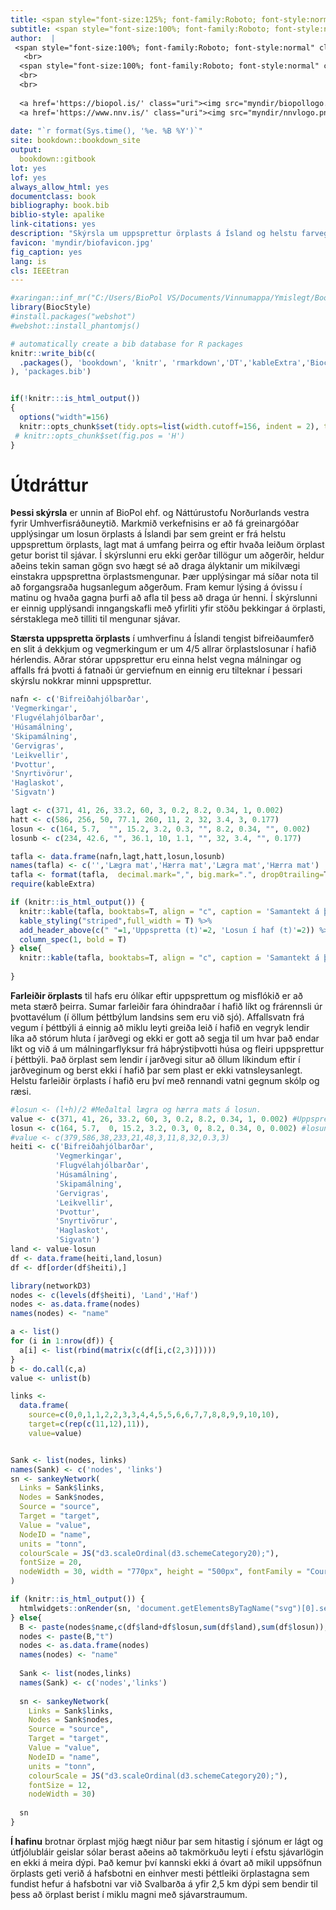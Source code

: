 ```yaml
---
title: <span style="font-size:125%; font-family:Roboto; font-style:normal">Örplast í hafinu við Ísland</span>
subtitle: <span style="font-size:100%; font-family:Roboto; font-style:normal"> Helstu uppsprettur, magn og farvegir í umhverfinu</span>
author:  |
 <span style="font-size:100%; font-family:Roboto; font-style:normal" class="noem">Valtýr Sigurðsson</span>
   <br>
  <span style="font-size:100%; font-family:Roboto; font-style:normal" class="noem">Pétur Halldórsson</span>
  <br>
  <br>
  
  <a href='https://biopol.is/' class="uri"><img src="myndir/biopollogo.png" style="width:15%; padding:0px 0; display:block; margin: 0 left;" alt="BioPol logo"></a>
  <a href='https://www.nnv.is/' class="uri"><img src="myndir/nnvlogo.png" style="width:15%; padding:0px 0; display:block; margin: 0 left;" alt="BioPol logo"></a>
  
date: "`r format(Sys.time(), '%e. %B %Y')`"
site: bookdown::bookdown_site
output:
  bookdown::gitbook
lot: yes
lof: yes
always_allow_html: yes
documentclass: book
bibliography: book.bib
biblio-style: apalike
link-citations: yes
description: "Skýrsla um uppsprettur örplasts á Ísland og helstu farvegi í hafið"
favicon: 'myndir/biofavicon.jpg'
fig_caption: yes
lang: is
cls: IEEEtran
---
```


```r
#xaringan::inf_mr("C:/Users/BioPol VS/Documents/Vinnumappa/Ymislegt/Bookdown/UAR-skyrsla/01-Inngangur.Rmd")#Til að vinna í einu skjali live
library(BiocStyle)
#install.packages("webshot")
#webshot::install_phantomjs()

# automatically create a bib database for R packages
knitr::write_bib(c(
  .packages(), 'bookdown', 'knitr', 'rmarkdown','DT','kableExtra','BiocStyle',"webshot","dplyr"
), 'packages.bib')


if(!knitr:::is_html_output())
{
  options("width"=156)
  knitr::opts_chunk$set(tidy.opts=list(width.cutoff=156, indent = 2), tidy = TRUE)
 # knitr::opts_chunk$set(fig.pos = 'H')
}
```
# Útdráttur {-}

**Þessi skýrsla** er unnin af BioPol ehf. og Náttúrustofu Norðurlands vestra fyrir Umhverfisráðuneytið. Markmið verkefnisins er að fá greinargóðar upplýsingar um losun örplasts á Íslandi þar sem greint er frá helstu uppsprettum örplasts, lagt mat á umfang þeirra og eftir hvaða leiðum örplast getur borist til sjávar. Í skýrslunni eru ekki gerðar tillögur um aðgerðir, heldur aðeins tekin saman gögn svo hægt sé að draga ályktanir um mikilvægi einstakra uppsprettna örplastsmengunar. Þær upplýsingar má síðar nota til að forgangsraða hugsanlegum aðgerðum. Fram kemur lýsing á óvissu í matinu og hvaða gagna þurfi að afla til þess að draga úr henni. Í skýrslunni er einnig upplýsandi inngangskafli með yfirliti yfir stöðu þekkingar á örplasti, sérstaklega með tilliti til mengunar sjávar.

**Stærsta uppspretta örplasts** í umhverfinu á Íslandi tengist bifreiðaumferð en slit á dekkjum og vegmerkingum er um 4/5 allrar örplastslosunar í hafið hérlendis. Aðrar stórar uppsprettur eru einna helst vegna málningar og affalls frá þvotti á fatnaði úr gerviefnum en einnig eru tilteknar í þessari skýrslu nokkrar minni uppsprettur.

```r
nafn <- c('Bifreiðahjólbarðar',
'Vegmerkingar',
'Flugvélahjólbarðar',
'Húsamálning',
'Skipamálning',
'Gervigras',
'Leikvellir',
'Þvottur',
'Snyrtivörur',
'Haglaskot',
'Sigvatn')

lagt <- c(371, 41, 26, 33.2, 60, 3, 0.2, 8.2, 0.34, 1, 0.002)
hatt <- c(586, 256, 50, 77.1, 260, 11, 2, 32, 3.4, 3, 0.177)
losun <- c(164, 5.7,  "", 15.2, 3.2, 0.3, "", 8.2, 0.34, "", 0.002)
losunb <- c(234, 42.6, "", 36.1, 10, 1.1, "", 32, 3.4, "", 0.177)

tafla <- data.frame(nafn,lagt,hatt,losun,losunb)
names(tafla) <- c('','Lægra mat','Hærra mat','Lægra mat','Hærra mat')
tafla <- format(tafla,  decimal.mark=",", big.mark=".", drop0trailing=T)
require(kableExtra)

if (knitr::is_html_output()) {
  knitr::kable(tafla, booktabs=T, align = "c", caption = 'Samantekt á þeim uppsprettum örplasts sem kannaðar voru og mat á losun frá þeim í hafið' ) %>%
  kable_styling("striped",full_width = T) %>%
  add_header_above(c(" "=1,'Uppspretta (t)'=2, 'Losun í haf (t)'=2)) %>% 
  column_spec(1, bold = T)
} else{
  knitr::kable(tafla, booktabs=T, align = "c", caption = 'Samantekt á þeim uppsprettum örplasts sem kannaðar voru og mat á losun frám þeim í hafið.' )
  
}  
```




**Farleiðir örplasts** til hafs eru ólíkar eftir uppsprettum og misflókið er að meta stærð þeirra. Sumar farleiðir fara óhindraðar í hafið líkt og frárennsli úr þvottavélum (í öllum þéttbýlum landsins sem eru við sjó). Affallsvatn frá vegum í þéttbýli á einnig að miklu leyti greiða leið í hafið en vegryk lendir líka að stórum hluta í jarðvegi og ekki er gott að segja til um hvar það endar líkt og við á um málningarflyksur frá háþrýstiþvotti húsa og fleiri uppsprettur í þéttbýli. Það örplast sem lendir í jarðvegi situr að öllum líkindum eftir í jarðveginum og berst ekki í hafið þar sem plast er ekki vatnsleysanlegt. Helstu farleiðir örplasts í hafið eru því með rennandi vatni gegnum skólp og ræsi.

```r
#losun <- (l+h)/2 #Meðaltal lægra og hærra mats á losun.
value <- c(371, 41, 26, 33.2, 60, 3, 0.2, 8.2, 0.34, 1, 0.002) #Uppspretta lægra mat
losun <- c(164, 5.7,  0, 15.2, 3.2, 0.3, 0, 8.2, 0.34, 0, 0.002) #losun lægra mat
#value <- c(379,586,38,233,21,48,3,11,8,32,0.3,3)
heiti <- c('Bifreiðahjólbarðar',
          'Vegmerkingar',
          'Flugvélahjólbarðar',
          'Húsamálning',
          'Skipamálning',
          'Gervigras',
          'Leikvellir',
          'Þvottur',
          'Snyrtivörur',
          'Haglaskot',
          'Sigvatn')
land <- value-losun
df <- data.frame(heiti,land,losun)
df <- df[order(df$heiti),]

library(networkD3)
nodes <- c(levels(df$heiti), 'Land','Haf')
nodes <- as.data.frame(nodes)
names(nodes) <- "name"

a <- list()
for (i in 1:nrow(df)) {
  a[i] <- list(rbind(matrix(c(df[i,c(2,3)]))))
}
b <- do.call(c,a)
value <- unlist(b)

links <- 
  data.frame(
    source=c(0,0,1,1,2,2,3,3,4,4,5,5,6,6,7,7,8,8,9,9,10,10),
    target=c(rep(c(11,12),11)),
    value=value)


Sank <- list(nodes, links)
names(Sank) <- c('nodes', 'links')
sn <- sankeyNetwork(
  Links = Sank$links,
  Nodes = Sank$nodes,
  Source = "source",
  Target = "target",
  Value = "value",
  NodeID = "name",
  units = "tonn",
  colourScale = JS("d3.scaleOrdinal(d3.schemeCategory20);"),
  fontSize = 20,
  nodeWidth = 30, width = "770px", height = "500px", fontFamily = "Courier"
)

if (knitr::is_html_output()) {
  htmlwidgets::onRender(sn, 'document.getElementsByTagName("svg")[0].setAttribute("viewBox", "")') #Svo að þetta sé ekki ofursmátt í Firefox
} else{
  B <- paste(nodes$name,c(df$land+df$losun,sum(df$land),sum(df$losun)), sep="- ")
  nodes <- paste(B,"t")
  nodes <- as.data.frame(nodes)
  names(nodes) <- "name"
  
  Sank <- list(nodes,links)
  names(Sank) <- c('nodes','links')
  
  sn <- sankeyNetwork(
    Links = Sank$links,
    Nodes = Sank$nodes,
    Source = "source",
    Target = "target",
    Value = "value",
    NodeID = "name",
    units = "tonn",
    colourScale = JS("d3.scaleOrdinal(d3.schemeCategory20);"),
    fontSize = 12,
    nodeWidth = 30)
  
  sn
}
```

**Í hafinu** brotnar örplast mjög hægt niður þar sem hitastig í sjónum er lágt og útfjólubláir geislar sólar berast aðeins að takmörkuðu leyti í efstu sjávarlögin en ekki á meira dýpi. Það kemur því kannski ekki á óvart að mikil uppsöfnun örplasts geti verið á hafsbotni en einhver mesti þéttleiki örplastagna sem fundist hefur á hafsbotni var við Svalbarða á yfir 2,5 km dýpi sem bendir til þess að örplast berist í miklu magni með sjávarstraumum.


